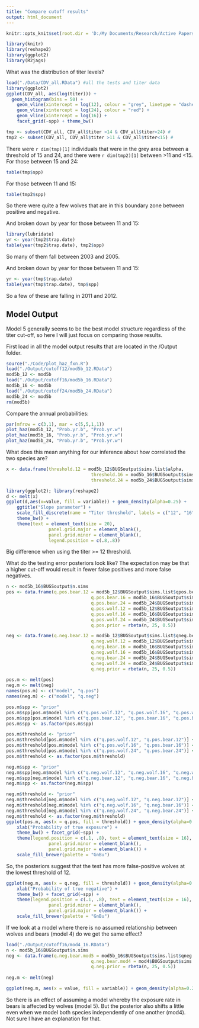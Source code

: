 ```yaml
---
title: "Compare cutoff results"
output: html_document
---
```



```r
knitr::opts_knit$set(root.dir = 'D:/My Documents/Research/Active Papers/YNP CDV')
```

```r
library(knitr)
library(reshape2)
library(ggplot2)
library(R2jags)
```
What was the distribution of titer levels?  

```r
load("./Data/CDV_all.RData") #all the tests and titer data
library(ggplot2)
ggplot(CDV_all, aes(log(titer))) + 
  geom_histogram(bins = 50) +
	geom_vline(xintercept = log(12), colour = "grey", linetype = "dashed") + 
	geom_vline(xintercept = log(24), colour = "red") + 
	geom_vline(xintercept = log(16)) + 
	facet_grid(~spp) + theme_bw() 
```

```r
tmp <- subset(CDV_all, CDV_all$titer >14 & CDV_all$titer<24) # 
tmp2 <- subset(CDV_all, CDV_all$titer >11 & CDV_all$titer<15) # 
```

There were `r dim(tmp)[1]` individuals that were in the grey area between a threshold of 15 and 24, and there were `r dim(tmp2)[1]` between >11 and <15. For those between 15 and 24: 

```r
table(tmp$spp)
```

For those between 11 and 15: 

```r
table(tmp2$spp)
```

So there were quite a few wolves that are in this boundary zone between positive and negative. 

And broken down by year for those between 11 and 15: 

```r
library(lubridate)
yr <- year(tmp2$trap.date)
table(year(tmp2$trap.date), tmp2$spp)
```

So many of them fall between 2003 and 2005.

And broken down by year for those between 11 and 15: 
```r
yr <- year(tmp$trap.date)
table(year(tmp$trap.date), tmp$spp)
```

So a few of these are falling in 2011 and 2012. 


Model Output
--------------------------

Model 5 generally seems to be the best model structure regardless of the titer cut-off, so here I will just focus on comparing those results. 

First load in all the model output results that are located in the /Output folder. 
```r
source("./Code/plot_haz_fxn.R")
load("./Output/cutoff12/mod5b_12.RData")
mod5b_12 <- mod5b
load("./Output/cutoff16/mod5b_16.RData")
mod5b_16 <- mod5b
load("./Output/cutoff24/mod5b_24.RData")
mod5b_24 <- mod5b
rm(mod5b)
```

Compare the annual probabilities:  

```r
par(mfrow = c(3,1), mar = c(5,5,1,1))
plot_haz(mod5b_12, "Prob.yr.b", "Prob.yr.w")
plot_haz(mod5b_16, "Prob.yr.b", "Prob.yr.w")
plot_haz(mod5b_24, "Prob.yr.b", "Prob.yr.w")
```
  
What does this mean anything for our inference about how correlated the two species are?  

```r
x <- data.frame(threshold.12 = mod5b_12$BUGSoutput$sims.list$alpha,
								threshold.16 = mod5b_16$BUGSoutput$sims.list$alpha,
								threshold.24 = mod5b_24$BUGSoutput$sims.list$alpha)

library(ggplot2); library(reshape2)
d <- melt(x)
ggplot(d,aes(x=value, fill = variable)) + geom_density(alpha=0.25) + 
	ggtitle("Slope parameter") + 
	scale_fill_discrete(name = "Titer threshold", labels = c("12", "16", "24")) + 
	theme_bw() + 
	theme(text = element_text(size = 20),
				panel.grid.major = element_blank(), 
				panel.grid.minor = element_blank(),
				legend.position = c(.8,.8))
```

Big difference when using the titer >= 12 threshold.

What do the testing error posteriors look like? The expectation may be that a higher cut-off would result in fewer false positives and more false negatives.  

```r
n <- mod5b_16$BUGSoutput$n.sims
pos <- data.frame(q.pos.bear.12 = mod5b_12$BUGSoutput$sims.list$qpos.bears,
								q.pos.bear.16 = mod5b_16$BUGSoutput$sims.list$qpos.bears,
								q.pos.bear.24 = mod5b_24$BUGSoutput$sims.list$qpos.bears,
								q.pos.wolf.12 = mod5b_12$BUGSoutput$sims.list$qpos.wolves,
								q.pos.wolf.16 = mod5b_16$BUGSoutput$sims.list$qpos.wolves,
								q.pos.wolf.24 = mod5b_24$BUGSoutput$sims.list$qpos.wolves,
								q.pos.prior = rbeta(n, 25, 0.5))

neg <- data.frame(q.neg.bear.12 = mod5b_12$BUGSoutput$sims.list$qneg.bears,
								q.neg.wolf.12 = mod5b_12$BUGSoutput$sims.list$qneg.wolves, 
								q.neg.bear.16 = mod5b_16$BUGSoutput$sims.list$qneg.bears,
								q.neg.wolf.16 = mod5b_16$BUGSoutput$sims.list$qneg.wolves, 
								q.neg.bear.24 = mod5b_24$BUGSoutput$sims.list$qneg.bears,
								q.neg.wolf.24 = mod5b_24$BUGSoutput$sims.list$qneg.wolves, 
								q.neg.prior = rbeta(n, 25, 0.5))
								
pos.m <- melt(pos)
neg.m <- melt(neg)
names(pos.m) <- c("model", "q.pos")
names(neg.m) <- c("model", "q.neg")

pos.m$spp <- "prior"
pos.m$spp[pos.m$model %in% c("q.pos.wolf.12", "q.pos.wolf.16", "q.pos.wolf.24")] <- "wolf"
pos.m$spp[pos.m$model %in% c("q.pos.bear.12", "q.pos.bear.16", "q.pos.bear.24")] <- "bear"
pos.m$spp <- as.factor(pos.m$spp)

pos.m$threshold <- "prior"
pos.m$threshold[pos.m$model %in% c("q.pos.wolf.12", "q.pos.bear.12")] <- 12
pos.m$threshold[pos.m$model %in% c("q.pos.wolf.16", "q.pos.bear.16")] <- 16
pos.m$threshold[pos.m$model %in% c("q.pos.wolf.24", "q.pos.bear.24")] <- 24
pos.m$threshold <- as.factor(pos.m$threshold)

neg.m$spp <- "prior"
neg.m$spp[neg.m$model %in% c("q.neg.wolf.12", "q.neg.wolf.16", "q.neg.wolf.24")] <- "wolf"
neg.m$spp[neg.m$model %in% c("q.neg.bear.12", "q.neg.bear.16", "q.neg.bear.24")] <- "bear"
neg.m$spp <- as.factor(neg.m$spp)

neg.m$threshold <- "prior"
neg.m$threshold[neg.m$model %in% c("q.neg.wolf.12", "q.neg.bear.12")] <- 12
neg.m$threshold[neg.m$model %in% c("q.neg.wolf.16", "q.neg.bear.16")] <- 16
neg.m$threshold[neg.m$model %in% c("q.neg.wolf.24", "q.neg.bear.24")] <- 24
neg.m$threshold <- as.factor(neg.m$threshold)
ggplot(pos.m, aes(x = q.pos, fill = threshold)) + geom_density(alpha=0.9) +
	xlab("Probability of true exposure") +
	theme_bw() + facet_grid(~spp) + 
	theme(legend.position = c(.1, .8), text = element_text(size = 16),
				panel.grid.minor = element_blank(),
				panel.grid.major = element_blank()) + 
	scale_fill_brewer(palette = "GnBu")
```

So, the posteriors suggest that the test has more false-positive wolves at the lowest threshold of 12. 


```r
ggplot(neg.m, aes(x = q.neg, fill = threshold)) + geom_density(alpha=0.9) +
	xlab("Probability of true negative") +
	theme_bw() + facet_grid(~spp) + 
	theme(legend.position = c(.1, .8), text = element_text(size = 16),
				panel.grid.minor = element_blank(),
				panel.grid.major = element_blank()) + 
	scale_fill_brewer(palette = "GnBu")
```

If we look at a model where there is no assumed relationship between wolves and bears (model 4) do we get the same effect?
```r
load("./Output/cutoff16/mod4_16.RData")
n <- mod5b_16$BUGSoutput$n.sims
neg <- data.frame(q.neg.bear.mod5 = mod5b_16$BUGSoutput$sims.list$qneg.bears,
								q.neg.bear.mod4 = mod4$BUGSoutput$sims.list$qneg.bears,
								q.neg.prior = rbeta(n, 25, 0.5))
								
neg.m <- melt(neg)

ggplot(neg.m, aes(x = value, fill = variable)) + geom_density(alpha=0.25)

```

So there is an effect of assuming a model whereby the exposure rate in bears is affected by wolves (model 5).  But the posterior also shifts a little even when we model both species independently of one another (mod4). Not sure I have an explanation for that. 
